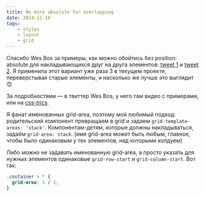 ```yaml
---
title: No more absolute for overlapping
date: 2024-11-18
tags:
    - styles
    - layout
    - grid
---
```


Спасибо Wes Bos за примеры, как можно обойтись без position: absolute для
накладывающихся друг на друга элементов: [tweet 1](https://x.com/wesbos/status/1834242925401694490) и
[tweet 2](https://x.com/wesbos/status/1834640452865101907). Я применила этот вариант уже раза 3
в текущем проекте, переверстывая старые элементы, и насколько же лучше это выглядит 😊


За подробностями — в твиттер Wes Bos, у него там видео с примерами, или на [css-trics](https://css-tricks.com/positioning-overlay-content-with-css-grid/).


Я фанат именованных grid-area, поэтому мой любимый подход: родительский компонент превращаем в grid и задаем ```grid-template-areas: 'stack'```.
Компонентам-детям, которые должны накладываться, задаём ```grid-area: stack```.
(имя grid-area может быть любым, главное, чтобы было одинаковым у тех элементов, над которыми колдуем)

Либо можно не задавать именованную grid-area, а просто указать для нужных элементов одинаковые ```grid-row-start``` и `grid-column-start`.
Вот так:
```css
.container > * {
  grid-area: 1 / 1;
}
```



